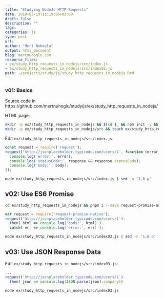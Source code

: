 ```yaml
---
title: "Studying NodeJs HTTP Requests"
date: 2018-03-19T11:19:06+03:00 
draft: false
description: ""
tags:
categories: js
type: post
url:
author: "Mert Nuhoglu"
output: html_document
blog: mertnuhoglu.com
resource_files:
- ex/study_http_requests_in_nodejs/src/index.js
- ex/study_http_requests_in_nodejs/src/index02.js
path: ~/projects/study/js/study_http_requests_in_nodejs.Rmd
---
```


<style>
  .main-container {
    max-width: 1600px !important;
  }
</style>

### v01: Basics 

Source code in https://github.com/mertnuhoglu/study/js/ex/study_http_requests_in_nodejs/

HTML page:

``` bash
mkdir -p ex/study_http_requests_in_nodejs && $(cd $_ && npm init -y && pnpm i parcel-bundler request)
mkdir -p ex/study_http_requests_in_nodejs/src && touch ex/study_http_requests_in_nodejs/src/index.js
``` 

Edit `ex/study_http_requests_in_nodejs/src/index.js`:

``` js
const request = require('request');
request('http://jsonplaceholder.typicode.com/users/1', function (error, response, body) {
  console.log('error:', error);
  console.log('statusCode:', response && response.statusCode);
  console.log('body:', body);
});
``` 

``` bash
node ex/study_http_requests_in_nodejs/src/index.js | sed -n '1,6 p'
``` 

## v02: Use ES6 Promise

``` bash
cd ex/study_http_requests_in_nodejs && pnpm i --save request-promise-native && touch ex/study_http_requests_in_nodejs/src/index02.js
``` 

``` js
var request = require('request-promise-native');
request('http://jsonplaceholder.typicode.com/users/1').
  then( html => console.log('body:', html) ).
  catch( err => console.log('error:', err) );
``` 

``` bash
node ex/study_http_requests_in_nodejs/src/index02.js | sed -n '1,6 p'
``` 

## v03: Use JSON Response Data

Edit `ex/study_http_requests_in_nodejs/src/index03.js`:

``` js
...
request('http://jsonplaceholder.typicode.com/users/1').
  then( json => console.log(JSON.parse(json).company))
``` 

``` bash
node ex/study_http_requests_in_nodejs/src/index03.js
``` 


